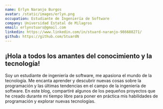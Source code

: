 ```yaml
---
name: Erlyn Naranjo Burgos 
avatar: /static/images/erlyn.png
occupation: Estudiante de Ingeniería de Software
company: Universidad Estatal de Milagros
email: erlynstuars@gmail.com
linkedin: https://www.linkedin.com/in/stuard-naranjo-986688271/
github: https://github.com/StuardN
---
```

## ¡Hola a todos los amantes del conocimiento y la tecnología! 
Soy un estudiante de ingeniería de software, me apasiona el mundo de la tecnología. Me encanta aprender y descubrir nuevas cosas sobre la programación y las últimas tendencias en el campo de la ingeniería de software. En este blog, compartiré algunos de los pequeños proyectos que he creado durante mi tiempo libre para poner en práctica mis habilidades de programación y explorar nuevas tecnologías. 
